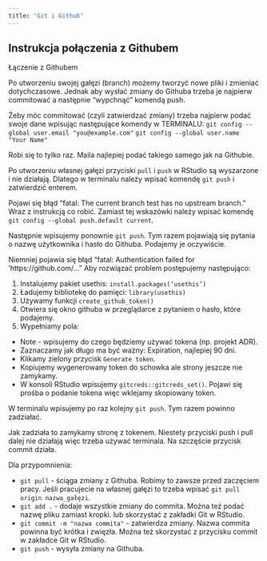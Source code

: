 ```yaml
---
title: "Git i Github"
---
```


## Instrukcja połączenia z Githubem

Łączenie z Githubem

Po utworzeniu swojej gałęzi (branch) możemy tworzyć nowe pliki i zmieniać dotychczasowe. Jednak aby wysłać zmiany do Githuba trzeba je najpierw commitować a następnie "wypchnąć" komendą push.

Żeby móc commitować (czyli zatwierdzać zmiany) trzeba najpierw podać swoje dane wpisując następujące komendy w TERMINALU:
  `git config --global user.email "you@example.com"`
  `git config --global user.name "Your Name"`
  
Robi się to tylko raz. Maila najlepiej podać takiego samego jak na Githubie.
  
Po utworzeniu własnej gałęzi przyciski `pull` i `push` w RStudio są wyszarzone i nie działają.
Dlatego w terminalu należy wpisać komendę `git push` i zatwierdzić enterem.

Pojawi się błąd "fatal: The current branch test has no upstream branch." Wraz z instrukcją co robić.
Zamiast tej wskazówki należy wpisać komendę `git config --global push.default current`.

Następnie wpisujemy ponownie `git push`.
Tym razem pojawiają się pytania o nazwę użytkownika i hasło do Githuba. Podajemy je oczywiście.

Niemniej pojawia się błąd "fatal: Authentication failed for 'https://github.com/..."
Aby rozwiązać problem postępujemy następująco:

1. Instalujemy pakiet usethis: `install.packages(‘usethis’)`
2. Ładujemy bibliotekę do pamięci: `library(usethis)`
3. Używamy funkcji `create_github_token()`
4. Otwiera się okno githuba w przeglądarce z pytaniem o hasło, które podajemy.
5. Wypełniamy pola:
- Note - wpisujemy do czego będziemy używać tokena (np. projekt ADR).
- Zaznaczamy jak długo ma być ważny: Expiration, najlepiej 90 dni.
- Klikamy zielony przycisk `Generate token`.
- Kopiujemy wygenerowany token do schowka ale strony jeszcze nie zamykamy.
- W konsoli RStudio wpisujemy `gitcreds::gitcreds_set()`. Pojawi się prośba o podanie tokena więc wklejamy skopiowany token.

W terminalu wpisujemy po raz kolejny `git push`. Tym razem powinno zadziałać.

Jak zadziała to zamykamy stronę z tokenem. Niestety przyciski push i pull dalej nie działają więc trzeba używać terminala. Na szczęście przycisk commit działa.

Dla przypomnienia:

- `git pull` - ściąga zmiany z Githuba. Robimy to zawsze przed zaczęciem pracy. Jeśli pracujecie na własnej gałęzi to trzeba wpisać `git pull origin nazwa_gałęzi`.
- `git add .` - dodaje wszystkie zmiany do commita. Można też podać nazwę pliku zamiast kropki. lub skorzystać z zakładki Git w RStudio.
- `git commit -m "nazwa commita"` - zatwierdza zmiany. Nazwa commita powinna być krótka i zwięzła. Można też skorzystać z przycisku commit w zakładce Git w RStudio.
- `git push` - wysyła zmiany na Githuba.
